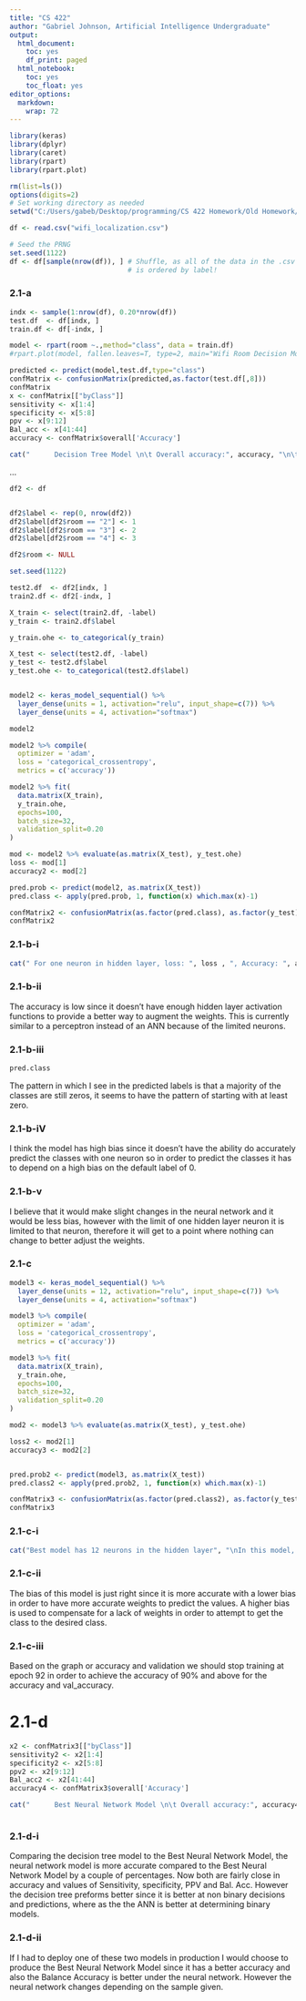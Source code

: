 ```yaml
---
title: "CS 422"
author: "Gabriel Johnson, Artificial Intelligence Undergraduate"
output:
  html_document:
    toc: yes
    df_print: paged
  html_notebook:
    toc: yes
    toc_float: yes
editor_options: 
  markdown: 
    wrap: 72
---
```

```r
library(keras)
library(dplyr)
library(caret)
library(rpart)
library(rpart.plot)

rm(list=ls())
options(digits=2)
# Set working directory as needed
setwd("C:/Users/gabeb/Desktop/programming/CS 422 Homework/Old Homework/Homework 7")

df <- read.csv("wifi_localization.csv")

# Seed the PRNG
set.seed(1122)
df <- df[sample(nrow(df)), ] # Shuffle, as all of the data in the .csv file
                             # is ordered by label!  
```
### 2.1-a
```r
indx <- sample(1:nrow(df), 0.20*nrow(df))
test.df  <- df[indx, ]
train.df <- df[-indx, ]

model <- rpart(room ~.,method="class", data = train.df)
#rpart.plot(model, fallen.leaves=T, type=2, main="Wifi Room Decision Model")

predicted <- predict(model,test.df,type="class")
confMatrix <- confusionMatrix(predicted,as.factor(test.df[,8]))
confMatrix
x <- confMatrix[["byClass"]]
sensitivity <- x[1:4]
specificity <- x[5:8]
ppv <- x[9:12]
Bal_acc <- x[41:44]
accuracy <- confMatrix$overall['Accuracy']

cat("      Decision Tree Model \n\t Overall accuracy:", accuracy, "\n\t Sensitivity Class 1: ", sensitivity[1], "  Class 2:", sensitivity[2], "\n\t             Class 3:", sensitivity[3], "Class 4:", sensitivity[4], "\n\t Specificity Class 1:", specificity[1], "Class 2:", specificity[2], "\n\t\             Class 3:", specificity[3], "Class 4:", specificity[4],"\n\t PPV \t     Class 1:", ppv[1], "Class 2:", ppv[2], "\n\t             Class3: ", ppv[3], "Class 4:", ppv[4], "\n\t Bal. Acc.   Class 1:", Bal_acc[1], "Class 2:", Bal_acc[2], "\n\t             Class 3:", Bal_acc[3], "Class 4:", Bal_acc[4])
```
...

```r


df2 <- df


df2$label <- rep(0, nrow(df2))
df2$label[df2$room == "2"] <- 1
df2$label[df2$room == "3"] <- 2
df2$label[df2$room == "4"] <- 3

df2$room <- NULL

set.seed(1122)

test2.df  <- df2[indx, ]
train2.df <- df2[-indx, ]

X_train <- select(train2.df, -label)
y_train <- train2.df$label

y_train.ohe <- to_categorical(y_train)

X_test <- select(test2.df, -label)
y_test <- test2.df$label
y_test.ohe <- to_categorical(test2.df$label)


model2 <- keras_model_sequential() %>%
  layer_dense(units = 1, activation="relu", input_shape=c(7)) %>%
  layer_dense(units = 4, activation="softmax")

model2 

model2 %>% compile(
  optimizer = 'adam', 
  loss = 'categorical_crossentropy',
  metrics = c('accuracy'))

model2 %>% fit(
  data.matrix(X_train), 
  y_train.ohe,
  epochs=100,
  batch_size=32,
  validation_split=0.20
)

mod <- model2 %>% evaluate(as.matrix(X_test), y_test.ohe)
loss <- mod[1]
accuracy2 <- mod[2]

pred.prob <- predict(model2, as.matrix(X_test))
pred.class <- apply(pred.prob, 1, function(x) which.max(x)-1) 

confMatrix2 <- confusionMatrix(as.factor(pred.class), as.factor(y_test))
confMatrix2

```
### 2.1-b-i
```r

cat(" For one neuron in hidden layer, loss: ", loss , ", Accuracy: ", accuracy2)
```

### 2.1-b-ii

The accuracy is low since it doesn't have enough hidden layer activation functions to provide a better way to augment the weights. This is currently similar to a perceptron instead of an ANN because of the limited neurons.

### 2.1-b-iii
```r
pred.class

```
The pattern in which I see in the predicted labels is that a majority of the classes are still zeros, it seems to have the pattern of starting with at least zero. 

### 2.1-b-iV

I think the model has high bias since it doesn't have the ability do accurately predict the classes with one neuron so in order to predict the classes it has to depend on a high bias on the default label of 0.

### 2.1-b-v

I believe that it would make slight changes in the neural network and it would be less bias, however with the limit of one hidden layer neuron it is limited to that neuron, therefore it will get to a point where nothing can change to better adjust the weights.

### 2.1-c

```r
model3 <- keras_model_sequential() %>%
  layer_dense(units = 12, activation="relu", input_shape=c(7)) %>%
  layer_dense(units = 4, activation="softmax")

model3 %>% compile(
  optimizer = 'adam', 
  loss = 'categorical_crossentropy',
  metrics = c('accuracy'))

model3 %>% fit(
  data.matrix(X_train), 
  y_train.ohe,
  epochs=100,
  batch_size=32,
  validation_split=0.20
)

mod2 <- model3 %>% evaluate(as.matrix(X_test), y_test.ohe)

loss2 <- mod2[1]
accuracy3 <- mod2[2]


pred.prob2 <- predict(model3, as.matrix(X_test))
pred.class2 <- apply(pred.prob2, 1, function(x) which.max(x)-1) 

confMatrix3 <- confusionMatrix(as.factor(pred.class2), as.factor(y_test))
confMatrix3


```

### 2.1-c-i
```r
cat("Best model has 12 neurons in the hidden layer", "\nIn this model, loss: ", loss2 , ", Accuracy: ", accuracy3)
```
### 2.1-c-ii

The bias of this model is just right since it is more accurate with a lower bias in order to have more accurate weights to predict the values. A higher bias is used to compensate for a lack of weights in order to attempt to get the class to the desired class.

### 2.1-c-iii

Based on the graph or accuracy and validation we should stop training at epoch 92 in order to achieve the accuracy of 90% and above for the accuracy and val_accuracy.

# 2.1-d

```r
x2 <- confMatrix3[["byClass"]]
sensitivity2 <- x2[1:4]
specificity2 <- x2[5:8]
ppv2 <- x2[9:12]
Bal_acc2 <- x2[41:44]
accuracy4 <- confMatrix3$overall['Accuracy']

cat("      Best Neural Network Model \n\t Overall accuracy:", accuracy4, "\n\t Sensitivity Class 1:", sensitivity2[1], "Class 2:", sensitivity2[2], "\n\t             Class 3:", sensitivity2[3], "Class 4:", sensitivity2[4], "\n\t Specificity Class 1:", specificity2[1], "Class 2:", specificity2[2], "\n\t\             Class 3:", specificity2[3], "Class 4:", specificity2[4],"\n\t PPV \t     Class 1:", ppv2[1], "Class 2:", ppv2[2], "\n\t             Class3: ", ppv2[3], "Class 4:", ppv2[4], "\n\t Bal. Acc.   Class 1:", Bal_acc2[1], "Class 2:", Bal_acc2[2], "\n\t             Class 3:", Bal_acc2[3], "Class 4:", Bal_acc2[4])



```
### 2.1-d-i

Comparing the decision tree model to the Best Neural Network Model, the neural network model is more accurate compared to the Best Neural Network Model by a couple of percentages. Now both are fairly close in accuracy and values of Sensitivity, specificity, PPV and Bal. Acc. However the decision tree preforms better since it is better at non binary decisions and predictions, where as the the ANN is better at determining binary models.

### 2.1-d-ii

If I had to deploy one of these two models in production I would choose to produce the Best Neural Network Model since it has a better accuracy and also the Balance Accuracy is better under the neural network. However the neural network changes depending on the sample given.
